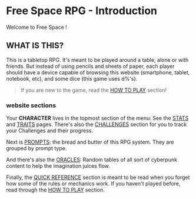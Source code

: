 # Free Space RPG - Introduction

Welcome to <span class="turquoise bold">Free Space</span> !

## WHAT IS THIS?

This is a tabletop RPG. It's meant to be played around a table, alone or with friends. But instead of using pencils and sheets of paper, each player should have a device capable of browsing this website (smartphone, tablet, notebook, etc), and some dice (this game uses <span class="turquoise bold">d%</span>'s).

> If you are new to the game, read the [HOW TO PLAY](/rules/how-to-play) section!

### website sections

Your **CHARACTER** lives in the topmost section of the menu: See the [STATS](/character-stats) and [TRAITS](/character-traits) pages. There's also the [CHALLENGES](/challenges) section for you to track your Challenges and their progress.

Next is [PROMPTS](/prompts/prompt-list): the bread and butter of this RPG system. They are grouped by prompt type.

And there's also the [ORACLES](/oracles/core-oracles): Random tables of all sort of cyberpunk content to help the imagination juices flow.

Finally, the [QUICK REFERENCE](/rules/quick-reference) section is meant to be read when you forget how some of the rules or mechanics work. If you haven't played before, read through the [HOW TO PLAY](/rules/how-to-play) section.


<br/>
<br/>
<br/>
<br/>